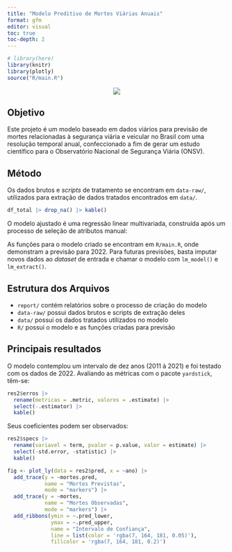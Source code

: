 ```yaml
---
title: "Modelo Preditivo de Mortes Viárias Anuais"
format: gfm
editor: visual
toc: true
toc-depth: 2
---
```


```r
# library(here)
library(knitr)
library(plotly)
source("R/main.R")
```

```{=html}
<p align="center">
  <img src="figures/onsv.png"/>
</p>
```

## Objetivo

Este projeto é um modelo baseado em dados viários para previsão de mortes relacionadas à segurança viária e veicular no Brasil com uma resolução temporal anual, confeccionado a fim de gerar um estudo científico para o Observatório Nacional de Segurança Viária (ONSV).

## Método

Os dados brutos e *scripts* de tratamento se encontram em `data-raw/`, utilizados para extração de dados tratados encontrados em `data/`.

```r
df_total |> drop_na() |> kable()
```

O modelo ajustado é uma regressão linear multivariada, construída após um processo de seleção de atributos manual:

As funções para o modelo criado se encontram em `R/main.R`, onde demonstram a previsão para 2022. Para futuras previsões, basta imputar novos dados ao *dataset* de entrada e chamar o modelo com `lm_model()` e `lm_extract()`.

## Estrutura dos Arquivos

-   `report/` contém relatórios sobre o processo de criação do modelo
-   `data-raw/` possui dados brutos e scripts de extração deles
-   `data/` possui os dados tratados utilizados no modelo
-   `R/` possui o modelo e as funções criadas para previsão

## Principais resultados

O modelo contemplou um intervalo de dez anos (2011 à 2021) e foi testado com os dados de 2022. Avaliando as métricas com o pacote `yardstick`, têm-se:

```r
res2$erros |> 
  rename(metricas = .metric, valores = .estimate) |> 
  select(-.estimator) |> 
  kable()
```

Seus coeficientes podem ser observados:

```r
res2$specs |> 
  rename(variavel = term, pvalor = p.value, valor = estimate) |> 
  select(-std.error, -statistic) |> 
  kable()
```

```r
fig <- plot_ly(data = res2$pred, x = ~ano) |>
  add_trace(y = ~mortes.pred,
            name = "Mortes Previstas",
            mode = "markers") |>
  add_trace(y = ~mortes,
            name = "Mortes Observadas",
            mode = "markers") |>
  add_ribbons(ymin = ~.pred_lower,
              ymax = ~.pred_upper,
              name = "Intervalo de Confiança",
              line = list(color = 'rgba(7, 164, 181, 0.05)'),
              fillcolor = 'rgba(7, 164, 181, 0.2)')
```
